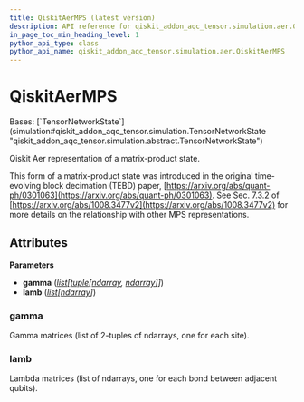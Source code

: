 ```yaml
---
title: QiskitAerMPS (latest version)
description: API reference for qiskit_addon_aqc_tensor.simulation.aer.QiskitAerMPS in the latest version of qiskit-addon-aqc-tensor
in_page_toc_min_heading_level: 1
python_api_type: class
python_api_name: qiskit_addon_aqc_tensor.simulation.aer.QiskitAerMPS
---
```


# QiskitAerMPS

<Class id="qiskit_addon_aqc_tensor.simulation.aer.QiskitAerMPS" isDedicatedPage={true} github="https://github.com/Qiskit/qiskit-addon-aqc-tensor/tree/stable/0.1/qiskit_addon_aqc_tensor/simulation/aer/state.py#L26-L44" signature="QiskitAerMPS(gamma, lamb)[[source]](https://github.com/Qiskit/qiskit-addon-aqc-tensor/tree/stable/0.1/qiskit_addon_aqc_tensor/simulation/aer/state.py)" modifiers="class">
  Bases: [`TensorNetworkState`](simulation#qiskit_addon_aqc_tensor.simulation.TensorNetworkState "qiskit_addon_aqc_tensor.simulation.abstract.TensorNetworkState")

  Qiskit Aer representation of a matrix-product state.

  This form of a matrix-product state was introduced in the original time-evolving block decimation (TEBD) paper, [https://arxiv.org/abs/quant-ph/0301063](https://arxiv.org/abs/quant-ph/0301063). See Sec. 7.3.2 of [https://arxiv.org/abs/1008.3477v2](https://arxiv.org/abs/1008.3477v2) for more details on the relationship with other MPS representations.

  ## Attributes

  **Parameters**

  *   **gamma** ([*list*](https://docs.python.org/3/library/stdtypes.html#list "(in Python v3.13)")*\[*[*tuple*](https://docs.python.org/3/library/stdtypes.html#tuple "(in Python v3.13)")*\[*[*ndarray*](https://numpy.org/doc/stable/reference/generated/numpy.ndarray.html#numpy.ndarray "(in NumPy v2.1)")*,* [*ndarray*](https://numpy.org/doc/stable/reference/generated/numpy.ndarray.html#numpy.ndarray "(in NumPy v2.1)")*]]*)
  *   **lamb** ([*list*](https://docs.python.org/3/library/stdtypes.html#list "(in Python v3.13)")*\[*[*ndarray*](https://numpy.org/doc/stable/reference/generated/numpy.ndarray.html#numpy.ndarray "(in NumPy v2.1)")*]*)

  ### gamma

  <Attribute id="qiskit_addon_aqc_tensor.simulation.aer.QiskitAerMPS.gamma" attributeTypeHint="list[tuple[ndarray, ndarray]]">
    Gamma matrices (list of 2-tuples of ndarrays, one for each site).
  </Attribute>

  ### lamb

  <Attribute id="qiskit_addon_aqc_tensor.simulation.aer.QiskitAerMPS.lamb" attributeTypeHint="list[ndarray]">
    Lambda matrices (list of ndarrays, one for each bond between adjacent qubits).
  </Attribute>
</Class>

